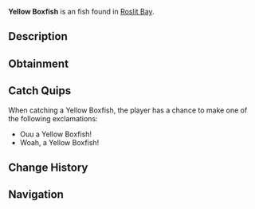 {{FishInfobox
|image          = Yellow Boxfish.png
|rarity         = Unusual
|sea            = First Sea
|location       = [[Roslit Bay]]
|sublocation    = Coral Reef
|sources        = Fishing Rod
|radar_location = 
|xp             = 100
|weather        = Rain
|time           = Day
|season         = 
|bait           = Seaweed
|base_weight    = 2
|base_value     = 140
|weight_range   = 1.5
|base_chance    = 18
|base_resil     = 40
}}
'''Yellow Boxfish''' is an {{Rarity|Unusual}} fish found in [[Roslit Bay]].

== Description ==
{{Description|Yellow Boxfish are known for their odd box-shaped body along with their vibrant yellow hue. Despite the cute appearance, they are incredibly toxic to the touch. They lurk around the coral reefs of Roslit Bay during the day.|Bestiary Entry}}

== Obtainment ==
{{Description|Found in Roslit Bays coral reef.|Bestiary Hint}}
{{Fish Availability|
Roslit Bay/Coral Reef
Roslit Bay/Surrounding Ocean
|top_rods      = 
Leviathan's Fang Rod\114063.14\61113.91;
Krampus's Rod\107946.07\52032.45;
Trident Rod\107416.85\56583.84;
Magma Rod\101343.87\48850.04;
Free Spirit Rod\98252.3\51756.24;
Plastic Rod\94037.35\45330.03;
Buddy Bond Rod\69856.32\33673.74;
Rapid Rod\81221.18\49595.77;
Nocturnal Rod\36840.98\34221.12;
Flimsy Rod\54483.5\34518.75;
Training Rod\51377.04\34380.26;
Ethereal Prism Rod\88066.18\46704.5;
Astralhook Rod\87981.8\46628.02;
No-Life Rod\87725.63\47012.11;
Seraphic Rod\86373.78\46071.33;
Rod Of The Forgotten Fang\80939.5\43198.02;
Challenger's Rod\79466.5\42567.19;
Rod Of The Depths\73179.28\39121.68;
Zeus Rod\72976.23\39153.87;
Verdant Shear Rod\72168.77\38755.41;
Rod Of The Exalted One\70896.79\37722.93;
Blazebringer Rod\69305.61\37184.47;
Depthseeker Rod\66548.25\35745.22;
Avalanche Rod\60049.55\32257.1;
Volcanic Rod\58375.21\30509.51;
Steady Rod\28651.75\10786.98
|recommended   = Trident Rod
}}

== Catch Quips ==
When catching a Yellow Boxfish, the player has a chance to make one of the following exclamations:
* Ouu a Yellow Boxfish!
* Woah, a Yellow Boxfish!

== Change History ==
{{Change History|{{subst:Current Version}}}}

== Navigation ==
{{Fish Navbox|Roslit Bay}}
